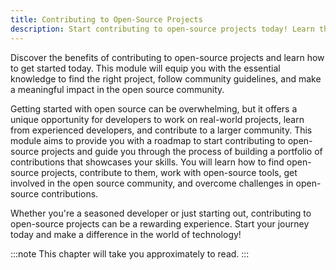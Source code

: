 ```yaml
---
title: Contributing to Open-Source Projects
description: Start contributing to open-source projects today! Learn the basics of finding the right project and following community guidelines to make a meaningful impact in the open source community.
---
```



<p class="lead">
	Discover the benefits of contributing to open-source projects and learn how to
	get started today. This module will equip you with the essential knowledge to
	find the right project, follow community guidelines, and make a meaningful
	impact in the open source community.
</p>
Getting started with open source can be overwhelming, but it offers a unique
opportunity for developers to work on real-world projects, learn from
experienced developers, and contribute to a larger community. This module aims
to provide you with a roadmap to start contributing to open-source projects and
guide you through the process of building a portfolio of contributions that
showcases your skills. You will learn how to find open-source projects,
contribute to them, work with open-source tools, get involved in the open source
community, and overcome challenges in open-source contributions.

Whether you're a seasoned developer or just starting out, contributing to open-source projects can be a rewarding experience. Start your journey today and make a difference in the world of technology!

:::note
This chapter will take you approximately **<GuideReadingTime slug="guide/contributing-to-open-source-projects" />** to read.
:::
